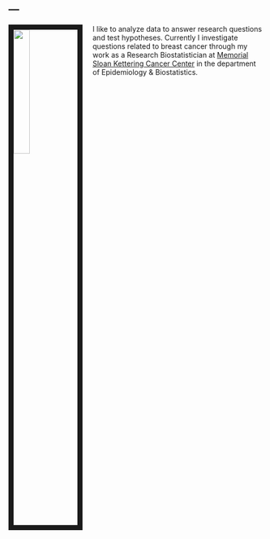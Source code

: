 ---
---

<link rel="stylesheet" href="styles.css" type="text/css">

<img src="assets/04onion.png" style="width:25%; border:10px solid; margin-right: 20px" align="left">

I like to analyze data to answer research questions and test hypotheses. Currently I investigate questions related to breast cancer through my work as a Research Biostatistician at [Memorial Sloan Kettering Cancer Center](https://www.mskcc.org/departments/epidemiology-biostatistics) in the department of Epidemiology & Biostatistics. 


